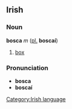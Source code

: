 ==Irish==
===Noun===
'''bosca''' ''m'' ([[plural|pl.]] '''boscaí''')
#[[box]]

===Pronunciation===
*'''bosca''' {{IPA|[ˈboskə]}}
*'''boscaí''' {{IPA|[ˈboskiː]}}

[[Category:Irish language]]